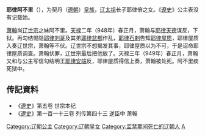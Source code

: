 {{東亞女性歷史人物
| 名稱=耶律阿不里
| 身份=[[辽朝|辽朝]]公主
| 畫像=
| 說明=
| 姓=耶律
| 名=阿不里
| 封爵=[[公主|公主]]
| 位號=
| 封號=
| 出生年=
| 婚年=
| 逝世年=949年
| 父親=[[耶律倍|耶律倍]]
| 母親=
| 夫=[[萧翰|萧翰]]
| 夫之父=[[萧敌鲁|萧敌鲁]]
|}}
'''耶律阿不里'''（{{bd|？||949年||catIdx=Y}}），为契丹（[[遼朝|遼朝]]）[[皇族|皇族]]，[[辽太祖|辽太祖]]长子耶律倍之女。《[[遼史|遼史]]》公主表没有记载她。

[[萧翰|萧翰]]尚[[辽世宗|辽世宗]]之妹阿不里。[[天禄_(辽朝)|天禄]]二年（948年）春正月，萧翰与[[耶律天德|耶律天德]]谋反，下狱。再勾结惕隐[[耶律刘哥|耶律刘哥]]及其弟[[耶律盆都|耶律盆都]]作乱，[[耶律石剌|耶律石剌]]告知[[耶律屋质|耶律屋质]]，耶律屋质入奏辽世宗，萧翰等不伏。辽世宗不想揭发其事，耶律屋质以为不可，于是诏命耶律屋质调查。萧翰伏罪，辽世宗最后把他放了。天禄三年（949年）春正月，萧翰又和与公主写信勾结明王[[耶律安端|耶律安端]]反，耶律屋质得信上奏，萧翰被处死。阿不里瘐死狱中。  

== 传記資料 ==
*《[[遼史|遼史]]》第五卷 世宗本纪
*《[[遼史|遼史]]》第一百一十三卷 列传第四十三 逆臣中 萧翰
{{DEFAULTSORT:Yelu耶律}}
[[Category:辽朝公主|Category:辽朝公主]]
[[Category:辽朝皇女|Category:辽朝皇女]]
[[Category:监禁期间死亡的辽朝人|Category:监禁期间死亡的辽朝人]]
[[Category:耶律氏|A]]